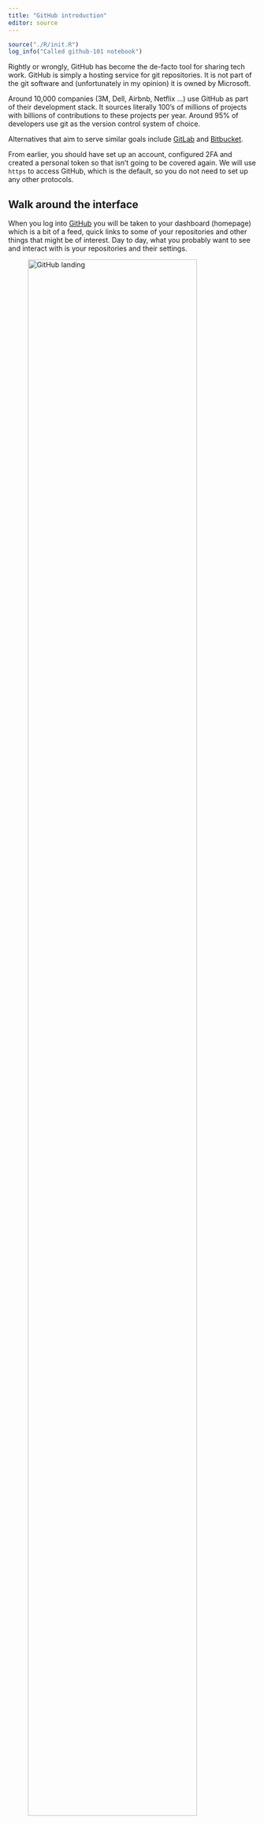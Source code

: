 ```yaml
---
title: "GitHub introduction"
editor: source
---
```



```r
source("./R/init.R")
log_info("Called github-101 notebook")
```

Rightly or wrongly, GitHub has become the de-facto tool for sharing tech work.
GitHub is simply a hosting service for git repositories. 
It is not part of the git software and (unfortunately in my opinion) it is owned by Microsoft.

Around 10,000 companies (3M, Dell, Airbnb, Netflix ...) use GitHub as part of their development stack.
It sources literally 100's of millions of projects with billions of contributions to these projects per year.
Around 95% of developers use git as the version control system of choice.

Alternatives that aim to serve similar goals include [GitLab](https://about.gitlab.com/) and [Bitbucket](https://bitbucket.org/product).

From earlier, you should have set up an account, configured 2FA and created a personal token so that isn't going to be covered again.
We will use `https` to access GitHub, which is the default, so you do not need to set up any other protocols.

## Walk around the interface

When you log into [GitHub](github.com) you will be taken to your dashboard (homepage) which is a bit of a feed, quick links to some of your repositories and other things that might be of interest.
Day to day, what you probably want to see and interact with is your repositories and their settings.

![GitHub landing](../fig/github-01.png){width=90%}

Go to the top right hand corner and click the far right icon to get the drop down, then select your profile.
All of the following is based on my account but you can follow along under your login as well, just replace my username with yours in the relevant places.

![GitHub landing dropdown](../fig/github-02.png){width=90%}

From there you can edit various details pertaining to yourself, review your stats and so on and then jump into the git repositories that you have put onto GitHub.

![GitHub profile](../fig/github-03.png){width=90%}

Select the repository link to see a list of all your repositories.
You can also get here directly from your landing page via the 'Your repositories' link.
I have highlighted the `get-going-with-git` repo. 
You won't have this repository at this stage but that's ok, just follow along.

![GitHub repository listing](../fig/github-04.png){width=90%}

Selecting a specific repository brings up its landing page which includes the repository files, a description file (if one has been created), stats on the repository, settings and various other items.
The page that is shown below corresponds to the git repository used to manage this text and website.

![GitHub repository landing page](../fig/github-05.png){width=90%}

## Common functions via GitHub

Some[^proball] of the functionality that git implements has been integrated into the GitHub platform.
Let's go over some of them briefly.

### Initialise repository

There are a few ways to do this.
The simplest is to initialise the repo on GitHub then clone it down to your machine.
The preferred way to to start with pre-existing local work (repo) and connect it with a remote on GitHub.

#### Initialise on GitHub {#sec-initialise-on-github}

You can achieve this directly from any page.

![GitHub initialise new remote repository](../fig/github-06.png){width=90%}

The configuration is largely self-explanatory.

![Configure the repository](../fig/github-07.png){width=90%}

And then you are taken to your new shiny repository page.

![New repository page](../fig/github-08.png){width=90%}

:::callout-note
The easiest (but not necessarily the best) way to collaborate via GitHub is to add collaborators to your repository.
By adding collaborators, you are giving people read/write access to your repository.
It is therefore your responsibility to make sure you are confident that they know what they are doing.

The topic of pull requests (see later) introduce a mechanism that in part mitigates the risks associated with collaborative repositories.
:::


![Collaborators setting](../fig/github-09.png){width=90%}

![Enter collaborator details](../fig/github-10.png){width=90%}

And if you want to change the visibility (public/private) of the repository, the functions to do this are down at the bottom of general settings under the Dange Zone section.

#### Initialise from existing repository

Again, you can achieve this directly from any page.

![GitHub initialise new remote repository](../fig/github-06.png){width=90%}

The only difference in the setup is that you **do NOT to initialize the repository with a readme**.
You will then be shown the following instructions.
The latter case is the one that is applicable, as shown.

![Link a local repo with the new remote](../fig/github-11.png){width=90%}

If you recall from the previous discussion on fileserver remotes, we had set the remote for the `first-repo` repository to be a OneDrive remote.
Recapping:

```bash
pwd
## /Users/mark/Documents/project/misc-stats/first-repo
git remote -v
## origin	/Users/mark/Library/CloudStorage/OneDrive-TheUniversityofSydney(Staff)/first-repo.git (fetch)
## origin	/Users/mark/Library/CloudStorage/OneDrive-TheUniversityofSydney(Staff)/first-repo.git (push)
```

While we can technically have multiple remotes, it might be easier to simply unlink from this current remote.

```bash
git remote rm origin
git remote -v
## 
```

And now add GitHub as the new remote.

```bash
git remote add origin https://github.com/maj-biostat/demo2.git
git branch -M main
git push -u origin main

## Enumerating objects: 68, done.
## Counting objects: 100% (68/68), done.
## Delta compression using up to 8 threads
## Compressing objects: 100% (67/67), done.
## Writing objects: 100% (68/68), 6.51 KiB | 3.25 MiB/s, done.
## Total 68 (delta 41), reused 0 (delta 0), pack-reused 0
## remote: Resolving deltas: 100% (41/41), done.
## To https://github.com/maj-biostat/demo2.git
##  * [new branch]      main -> main
## branch 'main' set up to track 'origin/main'.
```

:::callout-note
The `git branch -M main` simply renames the current branch to main. 
In practice, this isn't a problem if you create all of your repositories with a default branch called *main* instead of *master* which is the legacy git preferred name.
:::

:::callout-note
The `git push -u` pushes up the branch information and the evolution of the repository.
The `-u` is bsically telling git to link your local main branch with the remote main branch.
You only need to use this flag once and thereafter you can use `git fetch` and `git push` and git will know which remote you want to communicate with.
:::

When we refresh the github page [https://github.com/maj-biostat/demo-02](https://github.com/maj-biostat/demo-02) (replacing my username with your own) then we see that the `first-repo` now appears on GitHub.
It doesn't matter that the remote repo is called something other than `first-repo`.
Generally you will give things the same names, but not always.

![first-repo is now on GitHub](../fig/github-12.png){width=90%}

### Clone a GitHub remote

In the first approach to initialising a remote (@sec-initialise-on-github) we did not bring the remote down to the local machine.
However, this is fairly trivial process to achieve by using `git clone` in a similar manner to how we used it previously.

Navigate back to the `demo-01` repository on GitHub, select the green clone button and copy the link to your clipboard.

![Cloning from GitHub](../fig/github-13.png){width=90%}

Now head back to your terminal, change directory out of `first-repo` into the local workshop directory and run the following which clones the *demo-01* repository to a local directory named *demo-01*. 

:::callout-note
Locally, you can give the remote repository any name you want. 
Here we have just used the same repository name as the remote, but we could call it *my-demo-01* or anything else you want.
:::

```bash
git clone https://github.com/maj-biostat/demo-01.git demo-01
## Cloning into 'demo-01'...
## remote: Enumerating objects: 3, done.
## remote: Counting objects: 100% (3/3), done.
## remote: Total 3 (delta 0), reused 0 (delta 0), pack-reused 0
## Receiving objects: 100% (3/3), done.
cd demo-01/
ls -la
## total 8
## drwxr-xr-x  10 mark  staff  320  9 Nov 13:29 ..
## drwxr-xr-x   4 mark  staff  128  9 Nov 13:29 .
## -rw-r--r--   1 mark  staff   24  9 Nov 13:29 README.md
## drwxr-xr-x  12 mark  staff  384  9 Nov 13:29 .git
```

### Fetch and push

Once you have linked your local and remote repositories, the workflow is identical to what has been previously introduced.

Let's work through the process again.

Following best practice, prior to making a change we create a feature branch and then switch to that branch.

```bash
git branch dev-01
git checkout dev-01
## Switched to branch 'dev-01'
```

Rather than code something up, simply download the [random-numbers.R](../resources/fundamentals/random-numbers.R) script (also listed on resources, @sec-resources-page page) and save it to the demo-01 repository folder on your machine.
Run the script with `Rscript random-numbers.R` to make sure that it works.

```r
Rscript random-numbers.R
##         categorical      normal     gamma poisson
## Min.             -3 -3.56987408 0.0329983    3.00
## 1st Qu.          -2 -0.56524365 0.2845135    8.00
## Median            0  0.03029335 0.7235894    9.00
## Mean              0  0.07900788 1.0749329    9.82
## 3rd Qu.           2  0.74139889 1.3816200   12.00
## Max.              3  3.18586281 5.3176913   20.00
```

Now make an arbitrary change to the `README.md` file then stage and commit the files to the `dev-01` branch.

```bash
git status
## On branch dev-01
## Changes not staged for commit:
##   (use "git add <file>..." to update what will be committed)
##   (use "git restore <file>..." to discard changes in working directory)
## 	modified:   README.md
## 
## Untracked files:
##   (use "git add <file>..." to include in what will be committed)
## 	random-numbers.R
git add README.md random-numbers.R
git status
## On branch dev-01
## Changes to be committed:
##   (use "git restore --staged <file>..." to unstage)
## 	modified:   README.md
## 	new file:   random-numbers.R
git commit -m "Development for demo-01 project"
## [dev-01 fc5f874] Development for demo-01 project
## 2 files changed, 12 insertions(+), 1 deletion(-)
```

Switch back to the main branch and get ready to merge your piece of work into the local `main` branch[^artificial1].

```bash
git checkout main
```

Looking at the logs, you can see the `dev-01` branch is one step ahead of what we are currently viewing in our working directory.

```bash
git log --oneline --decorate --graph --all
## * fc5f874 (dev-01) Development for demo-01 project
## * 809fe51 (HEAD -> main, origin/main, origin/HEAD) Initial commit
```

and the working directory reflects this reality as only the `READ.md` file currently exists.

```bash
ls -la
## total 8
## drwxr-xr-x   4 mark  staff  128 10 Nov 11:44 .
## drwxr-xr-x  10 mark  staff  320 10 Nov 09:19 ..
## drwxr-xr-x  13 mark  staff  416 10 Nov 11:44 .git
## -rw-r--r--   1 mark  staff   26 10 Nov 11:44 README.md
```

Merge the `dev-01` branch into `main`

```bash
git merge dev-01
## Updating 809fe51..fc5f874
## Fast-forward
##  README.md        |  2 +-
##  random-numbers.R | 11 +++++++++++
##  2 files changed, 12 insertions(+), 1 deletion(-)
##  create mode 100644 random-numbers.R
```

We now have all the files and updates:

```bash
ls -la
## total 16
## drwxr-xr-x   5 mark  staff  160 10 Nov 11:49 .
## drwxr-xr-x  10 mark  staff  320 10 Nov 09:19 ..
## drwxr-xr-x  14 mark  staff  448 10 Nov 11:49 .git
## -rw-r--r--   1 mark  staff   66 10 Nov 11:49 README.md
## -rw-r--r--   1 mark  staff  203 10 Nov 11:49 random-numbers.R
```

And the logs indicate that we are now up to date (note the location of *HEAD*)

```bash
git log --oneline --decorate --graph --all
## * fc5f874 (HEAD -> main, dev-01) Development for demo-01 project
## * 809fe51 (origin/main, origin/HEAD) Initial commit
```

In this case, we know there have been no changes to the remote during the time where we were doing our development.
However, in most collaborative projects, you cannot guarantee this, so we would run a `git fetch` followed by a `git merge` to merge any changes that had been pushed to the remote by our collaborators.
Finally, we push our updates to the remote, remembering to use the `-u` flag on this first occasion.

```bash
git push -u origin main
## Enumerating objects: 6, done.
## Counting objects: 100% (6/6), done.
## Delta compression using up to 8 threads
## Compressing objects: 100% (4/4), done.
## Writing objects: 100% (4/4), 513 bytes | 513.00 KiB/s, done.
## Total 4 (delta 0), reused 0 (delta 0), pack-reused 0
## To https://github.com/maj-biostat/demo-01.git
##    809fe51..fc5f874  main -> main
## branch 'main' set up to track 'origin/main'.
```

:::callout-note
If you wish to push all branches (i.e. both `main` and `dev-01`) in this case then you would need to add the `--all` flag to the `git push`.
In the present example, this would push all the branches up to the remote.
All people reviewing the remote can then review the complete history should they need to.
:::

```bash
git push --all
## Total 0 (delta 0), reused 0 (delta 0), pack-reused 0
## remote:
## remote: Create a pull request for 'dev-01' on GitHub by visiting:
## remote:      https://github.com/maj-biostat/demo-01/pull/new/dev-01
## remote:
## To https://github.com/maj-biostat/demo-01.git
##  * [new branch]      dev-01 -> dev-01
```

And the change can be observed once the GitHub page is refreshed.

![Updated files pushed to GitHub](../fig/github-14.png){width=90%}


### Reviewing history

GitHub provides an interface to review the changes that have occurred on the repo.
Clicking on a file within your repository will take you to the file history page where you can review the evolution of the file.

![Updated readme and pushed to GitHub](../fig/github-15.png){width=90%}

Once the history page opens you can navigate to various versions of a file.
One the left you can select the branch of interest (here main is shown).
You can view the code or the commit with syntax highlighting or in raw form (which also lets you copy and paste the raw text should you need it).
Over on the right are the latest commit point and an open to review the full timeline (History).

![File review](../fig/github-16.png){width=90%}

When you review the blame view, you can see determine who did what and when.

![Code associated with commits](../fig/github-17.png){width=90%}

### Issues

Issues can be managed directly within GitHub, although they are repository specific.
Currently, our team mostly uses Jira to track and manage issues and therefore I will not cover the GitHub functionality beyond mentioning that it is very straight forward to use.

One instance where you may be required to use GitHub issue functionality is when you find a bug in a CRAN package, e.g. [https://github.com/rstudio/gt/issues/1415](https://github.com/rstudio/gt/issues/1415).
When doing so, you will find that they require a particular protocol to be followed that include the development of a minimal working example.
This is standard practice in software development, it makes a developers life much easier and it is more likely that the problem you are reporting will actually get fixed.


## Exercises

:::{#exr-1} 
When creating a new branch, we have needed to take to steps.
First, we created the branch and then we checked it out.
Is there a way this can be done with one command? Hint - Yes
What is that command?
:::


[^proball]: Probably all, but I am guessing.
[^artificial1]: I know this is a bit artificial, but it is just for practice
